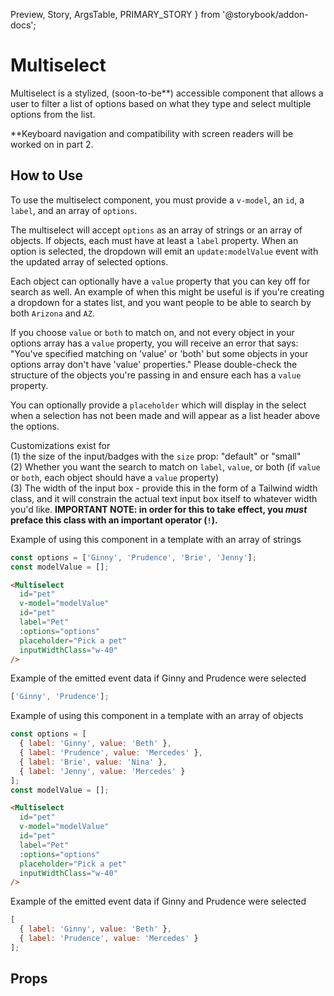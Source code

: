   Preview,
  Story,
  ArgsTable,
  PRIMARY_STORY
} from '@storybook/addon-docs';

# Multiselect

Multiselect is a stylized, (soon-to-be\*\*) accessible component that allows a user to filter a list of options based on what they type and select multiple options from the list.

\*\*Keyboard navigation and compatibility with screen readers will be worked on in part 2.

<Preview>
  <Story id="components-multiselect--primary" />
</Preview>

## How to Use

To use the multiselect component, you must provide a `v-model`, an `id`, a `label`, and an array of `options`.

The multiselect will accept `options` as an array of strings or an array of objects. If objects, each must have at least a `label` property. When an option is selected, the dropdown will emit an `update:modelValue` event with the updated array of selected options.

Each object can optionally have a `value` property that you can key off for search as well. An example of when this might be useful is if you're creating a dropdown for a states list, and you want people to be able to search by both `Arizona` and `AZ`.

If you choose `value` or `both` to match on, and not every object in your options array has a `value` property, you will receive an error that says: "You've specified matching on 'value' or 'both' but some objects in your options array don't have 'value' properties." Please double-check the structure of the objects you're passing in and ensure each has a `value` property.

You can optionally provide a `placeholder` which will display in the select when a selection has not been made and will appear as a list header above the options.

Customizations exist for<br/>
(1) the size of the input/badges with the `size` prop: "default" or "small"<br/>
(2) Whether you want the search to match on `label`, `value`, or both (if `value` or `both`, each object should have a `value` property)<br/>
(3) The width of the input box - provide this in the form of a Tailwind width class, and it will constrain the actual text input box itself to whatever width you'd like. **IMPORTANT NOTE: in order for this to take effect, you _must_ preface this class with an important operator (`!`).**

Example of using this component in a template with an array of strings

```js
const options = ['Ginny', 'Prudence', 'Brie', 'Jenny'];
const modelValue = [];
```

```html
<Multiselect
  id="pet"
  v-model="modelValue"
  id="pet"
  label="Pet"
  :options="options"
  placeholder="Pick a pet"
  inputWidthClass="w-40"
/>
```

Example of the emitted event data if Ginny and Prudence were selected

```js
['Ginny', 'Prudence'];
```

Example of using this component in a template with an array of objects

```js
const options = [
  { label: 'Ginny', value: 'Beth' },
  { label: 'Prudence', value: 'Mercedes' },
  { label: 'Brie', value: 'Nina' },
  { label: 'Jenny', value: 'Mercedes' }
];
const modelValue = [];
```

```html
<Multiselect
  id="pet"
  v-model="modelValue"
  id="pet"
  label="Pet"
  :options="options"
  placeholder="Pick a pet"
  inputWidthClass="w-40"
/>
```

Example of the emitted event data if Ginny and Prudence were selected

```js
[
  { label: 'Ginny', value: 'Beth' },
  { label: 'Prudence', value: 'Mercedes' }
];
```

## Props

<ArgsTable story={PRIMARY_STORY} />
